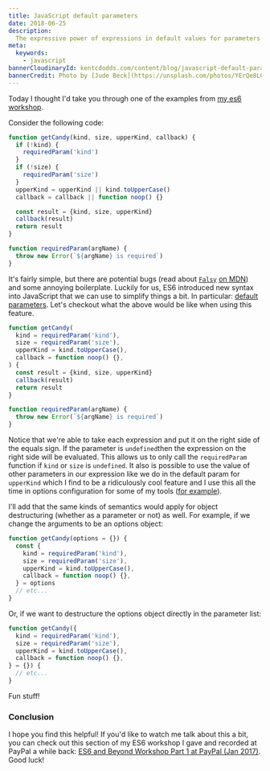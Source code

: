```yaml
---
title: JavaScript default parameters
date: 2018-06-25
description:
  The expressive power of expressions in default values for parameters
meta:
  keywords:
    - javascript
bannerCloudinaryId: kentcdodds.com/content/blog/javascript-default-parameters/banner
bannerCredit: Photo by [Jude Beck](https://unsplash.com/photos/YErQe8LQkyA)
---
```


Today I thought I'd take you through one of the examples from
[my es6 workshop](https://github.com/kentcdodds/es6-workshop).

Consider the following code:

```js
function getCandy(kind, size, upperKind, callback) {
  if (!kind) {
    requiredParam('kind')
  }
  if (!size) {
    requiredParam('size')
  }
  upperKind = upperKind || kind.toUpperCase()
  callback = callback || function noop() {}

  const result = {kind, size, upperKind}
  callback(result)
  return result
}

function requiredParam(argName) {
  throw new Error(`${argName} is required`)
}
```

It's fairly simple, but there are potential bugs (read about
[`Falsy`](https://developer.mozilla.org/en-US/docs/Glossary/Falsy)
[on MDN](https://developer.mozilla.org/en-US/docs/Glossary/Falsy)) and some
annoying boilerplate. Luckily for us, ES6 introduced new syntax into JavaScript
that we can use to simplify things a bit. In particular:
[default parameters](https://developer.mozilla.org/en-US/docs/Web/JavaScript/Reference/Functions/Default_parameters).
Let's checkout what the above would be like when using this feature.

```js
function getCandy(
  kind = requiredParam('kind'),
  size = requiredParam('size'),
  upperKind = kind.toUpperCase(),
  callback = function noop() {},
) {
  const result = {kind, size, upperKind}
  callback(result)
  return result
}

function requiredParam(argName) {
  throw new Error(`${argName} is required`)
}
```

Notice that we're able to take each expression and put it on the right side of
the equals sign. If the parameter is `undefined`then the expression on the right
side will be evaluated. This allows us to only call the `requiredParam` function
if `kind` or `size` is `undefined`. It also is possible to use the value of
other parameters in our expression like we do in the default param for
`upperKind` which I find to be a ridiculously cool feature and I use this all
the time in options configuration for some of my tools
([for example](https://github.com/babel-utils/babel-plugin-tester/blob/4b512e895a8934cdc6bb54be3be3241d56cfb9dc/src/index.js#L25-L28)).

I'll add that the same kinds of semantics would apply for object destructuring
(whether as a parameter or not) as well. For example, if we change the arguments
to be an options object:

```js
function getCandy(options = {}) {
  const {
    kind = requiredParam('kind'),
    size = requiredParam('size'),
    upperKind = kind.toUpperCase(),
    callback = function noop() {},
  } = options
  // etc...
}
```

Or, if we want to destructure the options object directly in the parameter list:

```js
function getCandy({
  kind = requiredParam('kind'),
  size = requiredParam('size'),
  upperKind = kind.toUpperCase(),
  callback = function noop() {},
} = {}) {
  // etc...
}
```

Fun stuff!

### Conclusion

I hope you find this helpful! If you'd like to watch me talk about this a bit,
you can check out this section of my ES6 workshop I gave and recorded at PayPal
a while back:
[ES6 and Beyond Workshop Part 1 at PayPal (Jan 2017)](https://youtu.be/t3R3R7UyN2Y).
Good luck!
